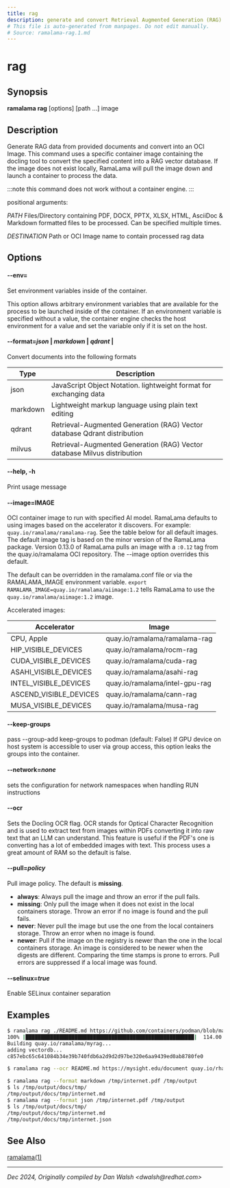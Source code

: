 ```yaml
---
title: rag
description: generate and convert Retrieval Augmented Generation (RAG) data from provided documents into an OCI Image
# This file is auto-generated from manpages. Do not edit manually.
# Source: ramalama-rag.1.md
---
```


# rag

## Synopsis
**ramalama rag** [options] [path ...] image

## Description
Generate RAG data from provided documents and convert into an OCI Image. This command uses a specific container image containing the docling
tool to convert the specified content into a RAG vector database. If the image does not exist locally, RamaLama will pull the image
down and launch a container to process the data.

:::note
 this command does not work without a container engine.
:::

positional arguments:

  *PATH*    Files/Directory containing PDF, DOCX, PPTX, XLSX, HTML,
	    AsciiDoc & Markdown formatted files to be processed.
	    Can be specified multiple times.

  *DESTINATION*   Path or OCI Image name to contain processed rag data

## Options

#### **--env**=

Set environment variables inside of the container.

This option allows arbitrary environment variables that are available for the
process to be launched inside of the container. If an environment variable is
specified without a value, the container engine checks the host environment
for a value and set the variable only if it is set on the host.

#### **--format**=*json* |  *markdown* | *qdrant* |
Convert documents into the following formats

| Type    | Description                                          |
| ------- | ---------------------------------------------------- |
| json    | JavaScript Object Notation. lightweight format for exchanging data |
| markdown| Lightweight markup language using plain text editing |
| qdrant  | Retrieval-Augmented Generation (RAG) Vector database Qdrant distribution |
| milvus  | Retrieval-Augmented Generation (RAG) Vector database Milvus distribution |

#### **--help**, **-h**
Print usage message

#### **--image**=IMAGE
OCI container image to run with specified AI model. RamaLama defaults to using
images based on the accelerator it discovers. For example:
`quay.io/ramalama/ramalama-rag`. See the table below for all default images.
The default image tag is based on the minor version of the RamaLama package.
Version 0.13.0 of RamaLama pulls an image with a `:0.12` tag from the quay.io/ramalama OCI repository. The --image option overrides this default.

The default can be overridden in the ramalama.conf file or via the
RAMALAMA_IMAGE environment variable. `export RAMALAMA_IMAGE=quay.io/ramalama/aiimage:1.2` tells
RamaLama to use the `quay.io/ramalama/aiimage:1.2` image.

Accelerated images:

| Accelerator             | Image                          |
| ------------------------| ------------------------------ |
|  CPU, Apple             | quay.io/ramalama/ramalama-rag  |
|  HIP_VISIBLE_DEVICES    | quay.io/ramalama/rocm-rag      |
|  CUDA_VISIBLE_DEVICES   | quay.io/ramalama/cuda-rag      |
|  ASAHI_VISIBLE_DEVICES  | quay.io/ramalama/asahi-rag     |
|  INTEL_VISIBLE_DEVICES  | quay.io/ramalama/intel-gpu-rag |
|  ASCEND_VISIBLE_DEVICES | quay.io/ramalama/cann-rag      |
|  MUSA_VISIBLE_DEVICES   | quay.io/ramalama/musa-rag      |

#### **--keep-groups**
pass --group-add keep-groups to podman (default: False)
If GPU device on host system is accessible to user via group access, this option leaks the groups into the container.

#### **--network**=*none*
sets the configuration for network namespaces when handling RUN instructions

#### **--ocr**
Sets the Docling OCR flag. OCR stands for Optical Character Recognition and is used to extract text from images within PDFs converting it into raw text that an LLM can understand. This feature is useful if the PDF's one is converting has a lot of embedded images with text. This process uses a great amount of RAM so the default is false.

#### **--pull**=*policy*
Pull image policy. The default is **missing**.

- **always**: Always pull the image and throw an error if the pull fails.
- **missing**: Only pull the image when it does not exist in the local containers storage. Throw an error if no image is found and the pull fails.
- **never**: Never pull the image but use the one from the local containers storage. Throw an error when no image is found.
- **newer**: Pull if the image on the registry is newer than the one in the local containers storage. An image is considered to be newer when the digests are different. Comparing the time stamps is prone to errors. Pull errors are suppressed if a local image was found.

#### **--selinux**=*true*
Enable SELinux container separation

## Examples

```bash
$ ramalama rag ./README.md https://github.com/containers/podman/blob/main/README.md quay.io/rhatdan/myrag
100% |███████████████████████████████████████████████████████|  114.00 KB/    0.00 B 922.89 KB/s   59m 59s
Building quay.io/ramalama/myrag...
adding vectordb...
c857ebc65c641084b34e39b740fdb6a2d9d2d97be320e6aa9439ed0ab8780fe0
```

```bash
$ ramalama rag --ocr README.md https://mysight.edu/document quay.io/rhatdan/myrag
```

```bash
$ ramalama rag --format markdown /tmp/internet.pdf /tmp/output
$ ls /tmp/output/docs/tmp/
/tmp/output/docs/tmp/internet.md
$ ramalama rag --format json /tmp/internet.pdf /tmp/output
$ ls /tmp/output/docs/tmp/
/tmp/output/docs/tmp/internet.md
/tmp/output/docs/tmp/internet.json
```

## See Also
[ramalama(1)](/docs/commands/ramalama/)

---

*Dec 2024, Originally compiled by Dan Walsh &lt;dwalsh&#64;redhat.com&gt;*